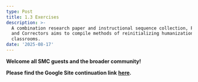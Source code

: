 ```yaml
---
type: Post
title: 1.3 Exercises
description: >-
  A combination research paper and instructional sequence collection, Predictors
  and Correctors aims to compile methods of reinitializing humanization in math
  classrooms.
date: '2025-08-17'
---
```







**Welcome all SMC guests and the broader community!**




**Please find the Google Site continuation link** [**here**](https://sites.google.com/stmarys-ca.edu/predictorsandcorrectors/home)**.**



